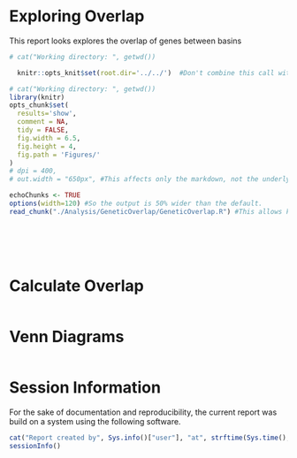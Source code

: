 <!-- rmarkdown v1 -->
Exploring Overlap
=================================================
This report looks explores the overlap of genes between basins

<!--  Set the working directory to the repository's base directory; this assumes the report is nested inside of two directories.-->
```r
# cat("Working directory: ", getwd())

  knitr::opts_knit$set(root.dir='../../')  #Don't combine this call with any other chunk -especially one that uses file paths.
```

<!-- Set the report-wide options, and point to the external code file. -->
```r
# cat("Working directory: ", getwd())
library(knitr)
opts_chunk$set(
  results='show', 
  comment = NA, 
  tidy = FALSE,
  fig.width = 6.5, 
  fig.height = 4, 
  fig.path = 'Figures/'
)
# dpi = 400,
# out.width = "650px", #This affects only the markdown, not the underlying png file.  The height will be scaled appropriately.

echoChunks <- TRUE
options(width=120) #So the output is 50% wider than the default.
read_chunk("./Analysis/GeneticOverlap/GeneticOverlap.R") #This allows knitr to call chunks tagged in the underlying *.R file.
```
<!-- Load the packages.  Suppress the output when loading packages. --> 
```r
```

<!-- Load any Global functions and variables declared in the R file.  Suppress the output. --> 
```r
```

<!-- Declare any global functions specific to a Rmd output.  Suppress the output. --> 
```r
```

<!-- Load the datasets.   -->
```r
```

<!-- Tweak the datasets.   -->
```r
```

# Calculate Overlap
```r
```

# Venn Diagrams
```r
```

# Session Information
For the sake of documentation and reproducibility, the current report was build on a system using the following software.

```r
cat("Report created by", Sys.info()["user"], "at", strftime(Sys.time(), "%Y-%m-%d, %H:%M %z"))
sessionInfo()
```
